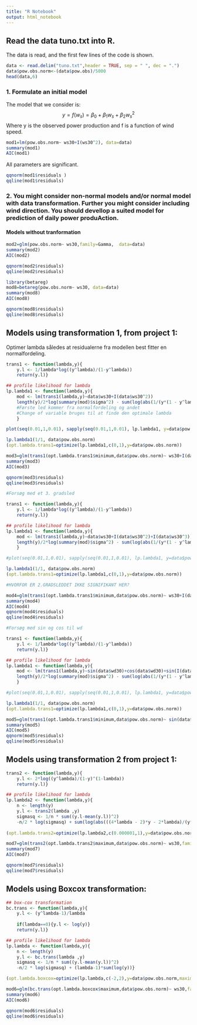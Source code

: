 ```yaml
---
title: "R Notebook"
output: html_notebook
---
```


## Read the data tuno.txt into R.
The data is read, and the first few lines of the code is shown.
```r
data <- read.delim("tuno.txt",header = TRUE, sep = " ", dec = ".")
data$pow.obs.norm<-(data$pow.obs)/5000
head(data,6)
```


### 1. Formulate an initial model

The model that we consider is:
$$y=f(w_s)=\beta_0+\beta_1w_s+\beta_2w_s^2$$
Where y is the observed power production and f is a function of wind speed.
```r
mod1=lm(pow.obs.norm~ ws30+I(ws30^2), data=data)
summary(mod1)
AIC(mod1)
```
All parameters are significant.

```r
qqnorm(mod1$residuals )
qqline(mod1$residuals)
```

### 2. You might consider non-normal models and/or normal model with data transformation. Further you might consider including wind direction. You should devellop a suited model for prediction of daily power produAction. 

#### Models without tranformation 
```r
mod2=glm(pow.obs.norm~ ws30,family=Gamma,  data=data)
summary(mod2)
AIC(mod2)
```

```r
qqnorm(mod2$residuals)
qqline(mod2$residuals)
```
```r
library(betareg)
mod8=betareg(pow.obs.norm~ ws30, data=data)
summary(mod8)
AIC(mod8)
```

```r
qqnorm(mod8$residuals)
qqline(mod8$residuals)
```


## Models using transformation 1, from project 1:
Optimer lambda således at residualerne fra modellen best fitter en normalfordeling. 
```r
trans1 <- function(lambda,y){
    y.l <- 1/lambda*log((y^lambda)/(1-y^lambda))
    return(y.l)}

## profile likelihood for lambda
lp.lambda1 <- function(lambda,y){
    mod <- lm(trans1(lambda,y)~data$ws30+I(data$ws30^2))
    length(y)/2*log(summary(mod)$sigma^2) - sum(log(abs(1/(y*(1 - y^lambda)))))
    #Første led kommer fra normalfordeling og andet 
    #Change of variable bruges til at finde den optimale lambda
    }

plot(seq(0.01,1,0.01), sapply(seq(0.01,1,0.01), lp.lambda1, y=data$pow.obs.norm))

lp.lambda1(1/1, data$pow.obs.norm)
(opt.lambda.trans1=optimize(lp.lambda1,c(0,1),y=data$pow.obs.norm))

```






```r
mod3=glm(trans1(opt.lambda.trans1$minimum,data$pow.obs.norm)~ ws30+I(data$ws30^2),family=gaussian,  data=data)
summary(mod3)
AIC(mod3)
```

```r
qqnorm(mod3$residuals)
qqline(mod3$residuals)

```

```r
#Forsøg med et 3. gradsled

trans1 <- function(lambda,y){
    y.l <- 1/lambda*log((y^lambda)/(1-y^lambda))
    return(y.l)}

## profile likelihood for lambda
lp.lambda1 <- function(lambda,y){
    mod <- lm(trans1(lambda,y)~data$ws30+I(data$ws30^2)+I(data$ws30^3))
    length(y)/2*log(summary(mod)$sigma^2) - sum(log(abs(1/(y*(1 - y^lambda)))))
    }

#plot(seq(0.01,1,0.01), sapply(seq(0.01,1,0.01), lp.lambda1, y=data$pow.obs.norm))

lp.lambda1(1/1, data$pow.obs.norm)
(opt.lambda.trans1=optimize(lp.lambda1,c(0,1),y=data$pow.obs.norm))

#HVORFOR ER 2.GRADSLEDDET IKKE SIGNIFIKANT HER?

```
```r
mod4=glm(trans1(opt.lambda.trans1$minimum,data$pow.obs.norm)~ ws30+I(data$ws30^2)+I(data$ws30^3),family=gaussian,  data=data)
summary(mod4)
AIC(mod4)
qqnorm(mod4$residuals)
qqline(mod4$residuals)
```

```r
#Forsøg med sin og cos til wd

trans1 <- function(lambda,y){
    y.l <- 1/lambda*log((y^lambda)/(1-y^lambda))
    return(y.l)}

## profile likelihood for lambda
lp.lambda1 <- function(lambda,y){
    mod <- lm(trans1(lambda,y)~sin(data$wd30)+cos(data$wd30)+sin(I(data$wd30^2))+cos(I(data$wd30^2)))
    length(y)/2*log(summary(mod)$sigma^2) - sum(log(abs(1/(y*(1 - y^lambda)))))
    }

#plot(seq(0.01,1,0.01), sapply(seq(0.01,1,0.01), lp.lambda1, y=data$pow.obs.norm))

lp.lambda1(1/1, data$pow.obs.norm)
(opt.lambda.trans1=optimize(lp.lambda1,c(0,1),y=data$pow.obs.norm))

```
```r

mod5=glm(trans1(opt.lambda.trans1$minimum,data$pow.obs.norm)~ sin(data$wd30)+cos(data$wd30)+sin(I(data$wd30^2))+cos(I(data$wd30^2)),family=gaussian,  data=data)
summary(mod5)
AIC(mod5)
qqnorm(mod5$residuals)
qqline(mod5$residuals)
```



## Models using transformation 2 from project 1:
```r
trans2 <- function(lambda,y){
    y.l <- 2*log((y^lambda)/(1-y)^(1-lambda))
    return(y.l)}

## profile likelihood for lambda
lp.lambda2 <- function(lambda,y){
    n <- length(y)
    y.l <- trans2(lambda ,y)
    sigmasq <- 1/n * sum((y.l-mean(y.l))^2)
    -n/2 * log(sigmasq) + sum(log(abs(((4*lambda - 2)*y - 2*lambda)/(y*(-1 + y)))))}
    
(opt.lambda.trans2=optimize(lp.lambda2,c(0.000001,1),y=data$pow.obs.norm, maximum=TRUE))

```
```r
mod7=glm(trans2(opt.lambda.trans2$maximum,data$pow.obs.norm)~ ws30,family=gaussian,  data=data)
summary(mod7)
AIC(mod7)
```
```r
qqnorm(mod7$residuals)
qqline(mod7$residuals)
```


## Models using Boxcox transformation: 
```r
## box-cox transformation
bc.trans <- function(lambda,y){
    y.l <- (y^lambda-1)/lambda
    
    if(lambda==0){y.l <- log(y)}
    return(y.l)}

## profile likelihood for lambda
lp.lambda <- function(lambda,y){
    n <- length(y)
    y.l <- bc.trans(lambda ,y)
    sigmasq <- 1/n * sum((y.l-mean(y.l))^2)
    -n/2 * log(sigmasq) + (lambda-1)*sum(log(y))}

(opt.lambda.boxcox=optimize(lp.lambda,c(-2,2),y=data$pow.obs.norm,maximum=TRUE))
```

```r
mod6=glm(bc.trans(opt.lambda.boxcox$maximum,data$pow.obs.norm)~ ws30,family=gaussian,  data=data)
summary(mod6)
AIC(mod6)
```

```r
qqnorm(mod6$residuals)
qqline(mod6$residuals)
```

